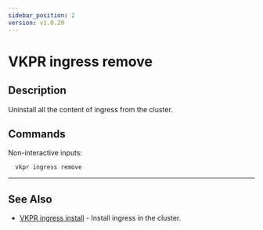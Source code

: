 ```yaml
---
sidebar_position: 2
version: v1.0.20
---
```


# VKPR ingress remove

## Description

Uninstall all the content of ingress from the cluster.

## Commands

Non-interactive inputs:

```bash
  vkpr ingress remove
```

---

## See Also

- [VKPR ingress install](/docs/commands/ingress/install) - Install ingress in the cluster.
